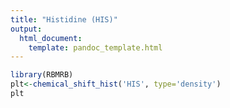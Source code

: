 ```yaml
---
title: "Histidine (HIS)"
output:
  html_document:
    template: pandoc_template.html
---
```




```r
library(RBMRB)
plt<-chemical_shift_hist('HIS', type='density')
plt
```
